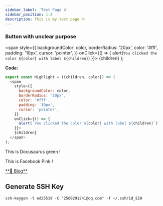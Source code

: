 ```yaml
---
sidebar_label: 'Test Page 4'
sidebar_position: 1.4
description: This is my test page 4!
---
```


### Button with unclear purpose
  <span
    style={{
      backgroundColor: color,
      borderRadius: '20px',
      color: '#fff',
      padding: '10px',
      cursor: 'pointer',
    }}
    onClick={() => {
      alert(`You clicked the color ${color} with label ${children}`)
    }}>
    {children}
  </span>
);

**Code:**
```js
export const Highlight = ({children, color}) => (
  <span
    style={{
      backgroundColor: color,
      borderRadius: '20px',
      color: '#fff',
      padding: '10px',
      cursor: 'pointer',
    }}
    onClick={() => {
      alert(`You clicked the color ${color} with label ${children}`)
    }}>
    {children}
  </span>
);
```

This is <Highlight color="#25c2a0">Docusaurus green</Highlight> !

This is <Highlight color="#F2BBE0">Facebook Pink</Highlight> !

<div className='flex gap-5' > <a href="\blog" class="source_card_button" target="_blank">**📂 Blog**</a> </div> <div style={{ marginBottom: '20px' }}></div>

## Generate SSH Key
```
ssh-keygen -t ed25519 -C "2560291241@qq.com" -f ~/.ssh/id_E1H
```